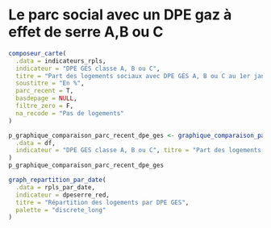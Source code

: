 # Le parc social avec un DPE gaz à effet de serre A,B ou C {#dpe_ges}

```r
composeur_carte(
  .data = indicateurs_rpls,
  indicateur = "DPE GES classe A, B ou C",
  titre = "Part des logements sociaux avec DPE GES A, B ou C au 1er janvier 2018",
  soustitre = "En %",
  parc_recent = T,
  basdepage = NULL,
  filtre_zero = F,
  na_recode = "Pas de logements"
)
```


```r
p_graphique_comparaison_parc_recent_dpe_ges <- graphique_comparaison_parc_recent(
  .data = df,
  indicateur = "DPE GES classe A, B ou C", titre = "Part des logements sociaux avec un DPE GES de classe A, B ou C", caption = caption
)
p_graphique_comparaison_parc_recent_dpe_ges
```

```r
graph_repartition_par_date(
  .data = rpls_par_date,
  indicateur = dpeserre_red,
  titre = "Répartition des logements par DPE GES",
  palette = "discrete_long"
)
```
